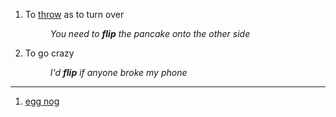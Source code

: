 {{Engverb}}
# To [[throw]] as to turn over
#:''You need to '''flip''' the pancake onto the other side''
# {{slang}} To go crazy
#:''I'd '''flip''' if anyone broke my phone''
----
{{frnoun}}
# [[egg nog]]